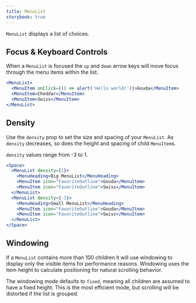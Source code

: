 ```yaml
---
title: MenuList
storybook: true
---
```


`MenuList` displays a list of choices.

## Focus & Keyboard Controls

When a `MenuList` is focused the `up` and `down` arrow keys will move focus through the menu items within the list.

```jsx
<MenuList>
  <MenuItem onClick={() => alert('Hello world!')}>Gouda</MenuItem>
  <MenuItem>Cheddar</MenuItem>
  <MenuItem>Swiss</MenuItem>
</MenuList>
```

## Density

Use the `density` prop to set the size and spacing of your `MenuList`. As `density` decreases, so does the height and spacing of child `MenuItem`s.

`density` values range from -3 to 1.

```jsx
<Space>
  <MenuList density={1}>
    <MenuHeading>Big MenuList</MenuHeading>
    <MenuItem icon="FavoriteOutline">Gouda</MenuItem>
    <MenuItem icon="FavoriteOutline">Swiss</MenuItem>
  </MenuList>
  <MenuList density={-3}>
    <MenuHeading>Small MenuList</MenuHeading>
    <MenuItem icon="FavoriteOutline">Gouda</MenuItem>
    <MenuItem icon="FavoriteOutline">Swiss</MenuItem>
  </MenuList>
</Space>
```

## Windowing

If a `MenuList` contains more than 100 children it will use windowing to display
only the visible items for performance reasons. Windowing uses the item height to calculate
positioning for natural scrolling behavior.

The windowing mode defaults to `fixed`, meaning all children are assumed to have a fixed height.
This is the most efficient mode, but scrolling will be distorted if the list is grouped.
